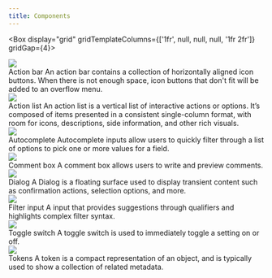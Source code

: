 ```yaml
---
title: Components
---
```



<Box display="grid" gridTemplateColumns={['1fr', null, null, null, '1fr 2fr']} gridGap={4}>
  <div>
    <Link href="/design/components/action-bar" sx={{fontWeight: 'bold'}}>
      <img
        role="presentation"
        src="https://user-images.githubusercontent.com/378023/188890108-a587272b-56fd-4833-9b4b-b79eece66643.png"
      />
    </Link>
  </div>
  <div>
    <Link href="/design/components/action-bar" sx={{fontWeight: 'bold'}}>
      Action bar
    </Link>
    <Text as="p">
      An action bar contains a collection of horizontally aligned icon buttons. When there is not enough space, icon
      buttons that don't fit will be added to an overflow menu.
    </Text>
  </div>
  <div>
    <Link href="/design/components/action-list" sx={{fontWeight: 'bold'}}>
      <img
        role="presentation"
        src="https://user-images.githubusercontent.com/293280/123880841-54bb9280-d8f8-11eb-9a6f-4c33c8196fbf.png"
      />
    </Link>
  </div>
  <div>
    <Link href="/design/components/action-list" sx={{fontWeight: 'bold'}}>
      Action list
    </Link>
    <Text as="p">
      An action list is a vertical list of interactive actions or options. It’s composed of items presented in a
      consistent single-column format, with room for icons, descriptions, side information, and other rich visuals.
    </Text>
  </div>
  <div>
    <Link href="/design/components/autocomplete">
      <img
        role="presentation"
        src="https://user-images.githubusercontent.com/2313998/138136338-046aa39b-51bc-4009-b465-b9d47500ee88.png"
      />
    </Link>
  </div>
  <div>
    <Link href="/design/components/autocomplete" sx={{fontWeight: 'bold'}}>
      Autocomplete
    </Link>
    <Text as="p">
      Autocomplete inputs allow users to quickly filter through a list of options to pick one or more values for a
      field.
    </Text>
  </div>
  <div>
    <Link href="/design/components/comment-box" sx={{fontWeight: 'bold'}}>
      <img
        role="presentation"
        src="https://user-images.githubusercontent.com/378023/191678010-124e429a-4eed-4f68-980a-a0bbf0c4f907.png"
      />
    </Link>
  </div>
  <div>
    <Link href="/design/components/comment-box" sx={{fontWeight: 'bold'}}>
      Comment box
    </Link>
    <Text as="p">A comment box allows users to write and preview comments.</Text>
  </div>
  <div>
    <Link href="/design/components/dialog" sx={{fontWeight: 'bold'}}>
      <img
        role="presentation"
        src="https://user-images.githubusercontent.com/18661030/187487523-49383638-cbf8-4b27-89f3-b9a288aebfe7.png"
      />
    </Link>
  </div>
  <div>
    <Link href="/design/components/dialog" sx={{fontWeight: 'bold'}}>
      Dialog
    </Link>
    <Text as="p">
      A Dialog is a floating surface used to display transient content such as confirmation actions, selection options,
      and more.
    </Text>
  </div>
  <div>
    <Link href="/design/components/filter-input" sx={{fontWeight: 'bold'}}>
      <img
        role="presentation"
        src="https://user-images.githubusercontent.com/18661030/187487523-49383638-cbf8-4b27-89f3-b9a288aebfe7.png"
      />
    </Link>
  </div>
  <div>
    <Link href="/design/components/filter-input" sx={{fontWeight: 'bold'}}>
      Filter input
    </Link>
    <Text as="p">A input that provides suggestions through qualifiers and highlights complex filter syntax.</Text>
  </div>
  <div>
    <Link href="/design/components/toggle-switch">
      <img
        role="presentation"
        src="https://user-images.githubusercontent.com/2313998/159758160-9d6b52ec-34f3-4fd8-b4ae-25b523dd3c0f.png"
      />
    </Link>
  </div>
  <div>
    <Link href="/design/components/toggle-switch" sx={{fontWeight: 'bold'}}>
      Toggle switch
    </Link>
    <Text as="p">A toggle switch is used to immediately toggle a setting on or off.</Text>
  </div>
  <div>
    <Link href="/design/components/tokens">
      <img
        role="presentation"
        src="https://user-images.githubusercontent.com/2313998/138136341-c85ccaf9-f83f-4933-9fde-9a7b9c630fe4.png"
      />
    </Link>
  </div>
  <div>
    <Link href="/design/components/tokens" sx={{fontWeight: 'bold'}}>
      Tokens
    </Link>
    <Text as="p">
      A token is a compact representation of an object, and is typically used to show a collection of related metadata.
    </Text>
  </div>
</Box>
